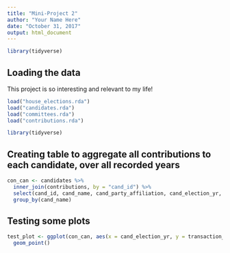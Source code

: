 ```yaml
---
title: "Mini-Project 2"
author: "Your Name Here"
date: "October 31, 2017"
output: html_document
---
```


```r
library(tidyverse)
```


## Loading the data

This project is so interesting and relevant to my life!

```r
load("house_elections.rda")
load("candidates.rda")
load("committees.rda")
load("contributions.rda")
```


```r
library(tidyverse)
```

## Creating table to aggregate all contributions to each candidate, over all recorded years
```r
con_can <- candidates %>%
  inner_join(contributions, by = "cand_id") %>%
  select(cand_id, cand_name, cand_party_affiliation, cand_election_yr, cand_office_district,cand_st1, cand_city, cand_state, cand_zip, cmte_id, committee_name = name, committee_city = city, committee_state = state, transaction_dt, transaction_amt, tran_id) %>%
  group_by(cand_name)
```

## Testing some plots
```r
test_plot <- ggplot(con_can, aes(x = cand_election_yr, y = transaction_amt)) + 
  geom_point()
```

